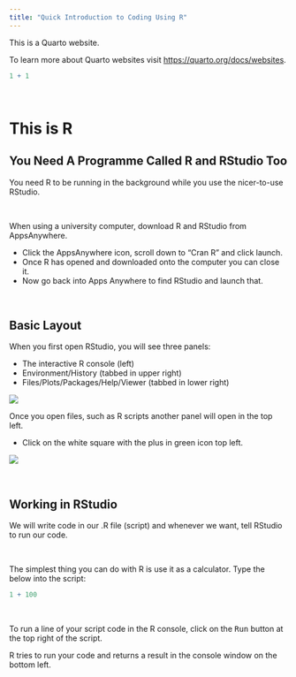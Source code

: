 ```yaml
---
title: "Quick Introduction to Coding Using R"
---
```


This is a Quarto website.

To learn more about Quarto websites visit <https://quarto.org/docs/websites>.

```r
1 + 1
```


<br>

# This is R

## You Need A Programme Called R and RStudio Too

You need R to be running in the background while you use the nicer-to-use RStudio.

<br>

When using a university computer, download R and RStudio from AppsAnywhere. 

* Click the AppsAnywhere icon, scroll down to "Cran R" and click launch. 
* Once R has opened and downloaded onto the computer you can close it. 
* Now go back into Apps Anywhere to find RStudio and launch that.

<br>

## Basic Layout

When you first open RStudio, you will see three panels:

  * The interactive R console (left)
  * Environment/History (tabbed in upper right)
  * Files/Plots/Packages/Help/Viewer (tabbed in lower right)

![](./images/RStudio_screenshot.png){fig-alt="A screenshot of Rstudio showing eleven menus at the top left. One panel covers the left half with text about the R software. The right is divided into two panels with text saying that the environment is empty in the top panel and a display of the current file directory in the bottom panel."}

Once you open files, such as R scripts another panel will open in the top left.

* Click on the white square with the plus in green icon top left.

![](./images/RStudio_screenshot_script.png){fig-alt="Two zoomed in screenshots of the top left menus in RStudio. The first screenshot shows a black rectangle highlighting an icon which is a white square with a plus inside a green circle. The second screenshot shows a black rectangle highlighting a menu item that reads R Script followed by the associated keyboard shortcut, Ctrl + Shift + N."}



<br>

## Working in RStudio
We will write code in our .R file (script) and whenever we want, tell RStudio to run our code.

<br>

The simplest thing you can do with R is use it as a calculator. Type the below into the script:

```r
1 + 100
```

<br>

To run a line of your script code in the R console, click on the <kbd>Run</kbd> button at the top right of the script.

R tries to run your code and returns a result in the console window on the bottom left.
